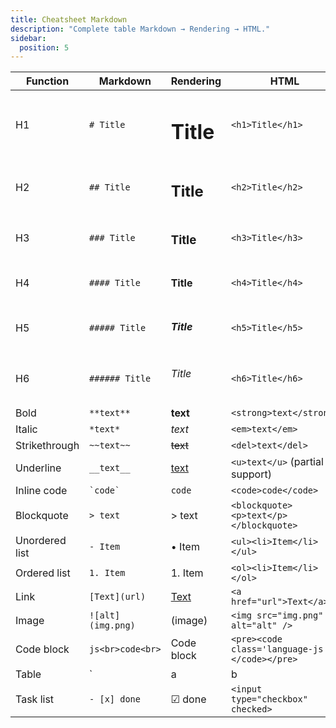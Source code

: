 ```yaml
---
title: Cheatsheet Markdown
description: "Complete table Markdown → Rendering → HTML."
sidebar:
  position: 5
---
```


| Function               | Markdown                    | Rendering                     | HTML                                              |
|------------------------|-----------------------------|-------------------------------|---------------------------------------------------|
| H1                     | `# Title`                   | <h1>Title</h1>                | `<h1>Title</h1>`                                  |
| H2                     | `## Title`                  | <h2>Title</h2>                | `<h2>Title</h2>`                                  |
| H3                     | `### Title`                 | <h3>Title</h3>                | `<h3>Title</h3>`                                  |
| H4                     | `#### Title`                | <h4>Title</h4>                | `<h4>Title</h4>`                                  |
| H5                     | `##### Title`               | <h5>Title</h5>                | `<h5>Title</h5>`                                  |
| H6                     | `###### Title`              | <h6>Title</h6>                | `<h6>Title</h6>`                                  |
| Bold                   | `**text**`                  | **text**                      | `<strong>text</strong>`                           |
| Italic                 | `*text*`                    | *text*                        | `<em>text</em>`                                   |
| Strikethrough          | `~~text~~`                  | ~~text~~                      | `<del>text</del>`                                 |
| Underline              | `__text__`                  | <u>text</u>                   | `<u>text</u>` (partial support)                   |
| Inline code            | `` `code` ``                | `code`                        | `<code>code</code>`                               |
| Blockquote             | `> text`                    | > text                        | `<blockquote><p>text</p></blockquote>`             |
| Unordered list         | `- Item`                    | • Item                        | `<ul><li>Item</li></ul>`                          |
| Ordered list           | `1. Item`                   | 1. Item                       | `<ol><li>Item</li></ol>`                          |
| Link                   | `[Text](url)`               | [Text](#)                     | `<a href="url">Text</a>`                          |
| Image                  | `![alt](img.png)`           | (image)                       | `<img src="img.png" alt="alt" />`                 |
| Code block             | ```js<br>code<br>```       | Code block                   | `<pre><code class='language-js'>…</code></pre>`   |
| Table                  | `| a | b |`                | Table                         | `<table>…</table>`                                |
| Task list              | `- [x] done`                | ☑ done                        | `<input type="checkbox" checked>`                 |
